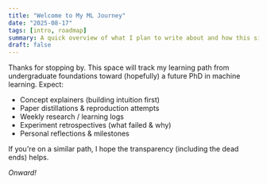 ```yaml
---
title: "Welcome to My ML Journey"
date: "2025-08-17"
tags: [intro, roadmap]
summary: A quick overview of what I plan to write about and how this site is organized.
draft: false
---
```


Thanks for stopping by. This space will track my learning path from undergraduate foundations toward (hopefully) a future PhD in machine learning. Expect:

- Concept explainers (building intuition first)
- Paper distillations & reproduction attempts
- Weekly research / learning logs
- Experiment retrospectives (what failed & why)
- Personal reflections & milestones

If you're on a similar path, I hope the transparency (including the dead ends) helps.

_Onward!_
